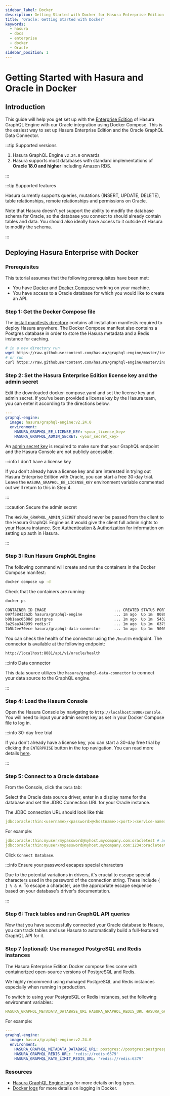 ```yaml
---
sidebar_label: Docker
description: Getting Started with Docker for Hasura Enterprise Edition
title: 'Oracle: Getting Started with Docker'
keywords:
  - hasura
  - docs
  - enterprise
  - docker
  - Oracle
sidebar_position: 1
---
```



# Getting Started with Hasura and Oracle in Docker

<div className="badge-container">
  <ProductBadge self />
</div>

## Introduction

This guide will help you get set up with the [Enterprise Edition](/enterprise/overview.mdx) of Hasura GraphQL Engine
with our Oracle integration using Docker Compose. This is the easiest way to set up Hasura Enterprise Edition and the
Oracle GraphQL Data Connector.

:::tip Supported versions

1.  Hasura GraphQL Engine `v2.24.0` onwards
2.  Hasura supports most databases with standard implementations of **Oracle 18.0 and higher** including Amazon RDS.

:::

:::tip Supported features

Hasura currently supports queries, mutations (INSERT, UPDATE, DELETE), table relationships, remote relationships and
permissions on Oracle.

Note that Hasura doesn't yet support the ability to modify the database schema for Oracle, so the database you connect
to should already contain tables and data. You should also ideally have access to it outside of Hasura to modify the
schema.

:::

## Deploying Hasura Enterprise with Docker

### Prerequisites

This tutorial assumes that the following prerequisites have been met:

- You have [Docker](https://docs.docker.com/install/) and [Docker Compose](https://docs.docker.com/compose/install/)
  working on your machine.
- You have access to a Oracle database for which you would like to create an API.

### Step 1: Get the Docker Compose file

The [install manifests directory](https://github.com/hasura/graphql-engine/tree/master/install-manifests) contains all
installation manifests required to deploy Hasura anywhere. The Docker Compose manifest also contains a Postgres database
in order to store the Hasura metadata and a Redis instance for caching.

```bash
# in a new directory run
wget https://raw.githubusercontent.com/hasura/graphql-engine/master/install-manifests/enterprise/oracle/docker-compose.yaml
# or run
curl https://raw.githubusercontent.com/hasura/graphql-engine/master/install-manifests/enterprise/oracle/docker-compose.yaml
```

### Step 2: Set the Hasura Enterprise Edition license key and the admin secret

Edit the downloaded docker-compose.yaml and set the license key and admin secret. If you've been provided a license key
by the Hasura team, you can enter it according to the directions below.

```yaml {5-6}
---
graphql-engine:
  image: hasura/graphql-engine:v2.24.0
  environment:
    HASURA_GRAPHQL_EE_LICENSE_KEY: <your_license_key>
    HASURA_GRAPHQL_ADMIN_SECRET: <your_secret_key>
```

An [admin secret key](/deployment/securing-graphql-endpoint.mdx) is required to make sure that your GraphQL endpoint and
the Hasura Console are not publicly accessible.

:::info I don't have a license key

If you don't already have a license key and are interested in trying out Hasura Enterprise Edition with Oracle, you can
start a free 30-day trial. Leave the `HASURA_GRAPHQL_EE_LICENSE_KEY` environment variable commented out we'll return to
this in Step 4.

:::

:::caution Secure the admin secret

The `HASURA_GRAPHQL_ADMIN_SECRET` should never be passed from the client to the Hasura GraphQL Engine as it would give
the client full admin rights to your Hasura instance. See [Authentication & Authorization](/auth/overview.mdx) for
information on setting up auth in Hasura.

:::

### Step 3: Run Hasura GraphQL Engine

The following command will create and run the containers in the Docker Compose manifest:

```bash
docker compose up -d
```

Check that the containers are running:

```bash
docker ps

CONTAINER ID IMAGE                              ... CREATED STATUS PORTS          ...
097f58433a2b hasura/graphql-engine              ... 1m ago  Up 1m  8080->8080/tcp ...
b0b1aac0508d postgres                           ... 1m ago  Up 1m  5432/tcp ...
3a29aa348999 redis:7                            ... 1m ago  Up 1m  6379/tcp ...
7b5b2ee70ece hasura/graphql-data-connector      ... 1m ago  Up 1m  5005/tcp ..
```

You can check the health of the connector using the `/health` endpoint. The connector is available at the following
endpoint:

```bash
http://localhost:8081/api/v1/oracle/health
```

:::info Data connector

This data source utilizes the `hasura/graphql-data-connector` to connect your data source to the GraphQL engine.

:::

### Step 4: Load the Hasura Console

Open the Hasura Console by navigating to `http://localhost:8080/console`. You will need to input your admin secret key
as set in your Docker Compose file to log in.

:::info 30-day free trial

If you don't already have a license key, you can start a 30-day free trial by clicking the `ENTERPRISE` button in the
top navigation. You can read more details [here](/enterprise/try-hasura-enterprise-edition.mdx).

<Thumbnail
  src="/img/enterprise/Trials_Register_Button.png"
  alt="Enterprise Edition Trial register button"
  width="1146px"
/>

:::

### Step 5: Connect to a Oracle database

From the Console, click the `Data` tab:

<Thumbnail src="/img/getting-started/connect-db-console.png" alt="Connect database" width="1000px" />

Select the Oracle data source driver, enter in a display name for the database and set the JDBC Connection URL for your
Oracle instance.

The JDBC connection URL should look like this:

```yaml {4-6}
jdbc:oracle:thin:<username>/<password>@<hostname>:<port>:<service-name>
```

For example:

```yaml {4-6}
jdbc:oracle:thin:myuser/mypassword@myhost.mycompany.com:oracletest # assuming the default port 1521
jdbc:oracle:thin:myuser/mypassword@myhost.mycompany.com:1234:oracletest # assuming Oracle is running on port 1234
```

Click `Connect Database`.

:::info Ensure your password escapes special characters

Due to the potential variations in drivers, it's crucial to escape special characters used in the password of the
connection string. These include `{ } % & #`. To escape a character, use the appropriate escape sequence based on your
database's driver's documentation.

:::

### Step 6: Track tables and run GraphQL API queries

Now that you have successfully connected your Oracle database to Hasura, you can track tables and use Hasura to
automatically build a full-featured GraphQL API for it.

### Step 7 (optional): Use managed PostgreSQL and Redis instances

The Hasura Enterprise Edition Docker compose files come with containerized open-source versions of PostgreSQL and Redis.

We highly recommend using managed PostgreSQL and Redis instances especially when running in production.

To switch to using your PostgreSQL or Redis instances, set the following environment variables:

```yaml {4-6}
HASURA_GRAPHQL_METADATA_DATABASE_URL HASURA_GRAPHQL_REDIS_URL HASURA_GRAPHQL_RATE_LIMIT_REDIS_URL
```

For example:

```yaml {5-7}
---
graphql-engine:
  image: hasura/graphql-engine:v2.24.0
  environment:
    HASURA_GRAPHQL_METADATA_DATABASE_URL: postgres://postgres:postgrespassword@postgres:5432/postgres
    HASURA_GRAPHQL_REDIS_URL: 'redis://redis:6379'
    HASURA_GRAPHQL_RATE_LIMIT_REDIS_URL: 'redis://redis:6379'
```

### Resources

- [Hasura GraphQL Engine logs](/deployment/logging.mdx) for more details on log types.
- [Docker logs](https://docs.docker.com/config/containers/logging) for more details on logging in Docker.
